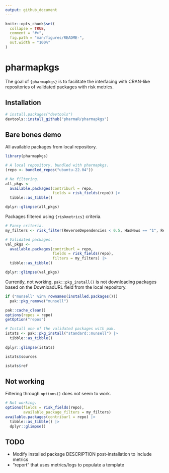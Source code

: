```yaml
---
output: github_document
---
```


<!-- README.md is generated from README.Rmd. Please edit that file -->

```r
knitr::opts_chunk$set(
  collapse = TRUE,
  comment = "#>",
  fig.path = "man/figures/README-",
  out.width = "100%"
)
```

# pharmapkgs

<!-- badges: start -->
<!-- badges: end -->

The goal of `{pharmapkgs}` is to facilitate the interfacing with CRAN-like
repositories of validated packages with risk metrics.

## Installation

``` r
# install.packages("devtools")
devtools::install_github("pharmaR/pharmapkgs")
```

## Bare bones demo

All available packages from local repository.

```r
library(pharmapkgs)

# A local repository, bundled with pharmapkgs.
(repo <- bundled_repos("ubuntu-22.04"))

# No filtering.
all_pkgs <-
  available.packages(contriburl = repo,
                     fields = risk_fields(repo)) |>
  tibble::as_tibble()

dplyr::glimpse(all_pkgs)
```

Packages filtered using `{riskmetrics}` criteria.

```r
# Fancy criteria. 
my_filters <- risk_filter(ReverseDependencies < 0.5, HasNews == "1", RemoteChecks > 0.9)

# Validated packages.
val_pkgs <-
  available.packages(contriburl = repo,
                     fields = risk_fields(repo),
                     filters = my_filters) |>
  tibble::as_tibble()

dplyr::glimpse(val_pkgs)
```

Currently, not working, `pak::pkg_install()` is not downloading packages
based on the DownloadURL field from the local repository.

```r
if ("munsell" %in% rownames(installed.packages()))
  pak::pkg_remove("munsell")

pak::cache_clean()
options(repos = repo)
getOption("repos")

# Install one of the validated packages with pak.
istats <- pak::pkg_install("standard::munsell") |>
  tibble::as_tibble()
  
dplyr::glimpse(istats)

istats$sources

istats$ref
```

## Not working

Filtering through `options()` does not seem to work.

```r
# Not working.
options(fields = risk_fields(repo),
        available_package_filters = my_filters)
available.packages(contriburl = repo) |>
  tibble::as_tibble() |>
  dplyr::glimpse()
```

## TODO

- Modify installed package DESCRIPTION post-installation to include metrics
- "report" that uses metrics/logs to populate a template
